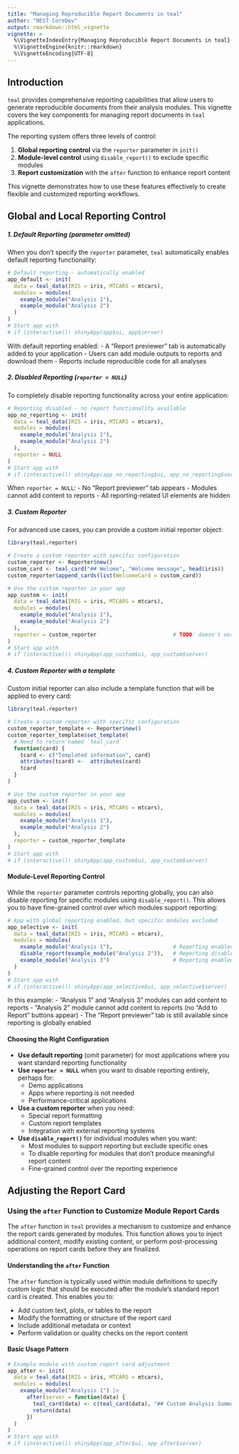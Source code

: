 ```yaml
---
title: "Managing Reproducible Report Documents in teal"
author: "NEST CoreDev"
output: rmarkdown::html_vignette
vignette: >
  %\VignetteIndexEntry{Managing Reproducible Report Documents in teal}
  %\VignetteEngine{knitr::rmarkdown}
  %\VignetteEncoding{UTF-8}
---
```


## Introduction

`teal` provides comprehensive reporting capabilities that allow users to generate reproducible documents from their analysis modules. This vignette covers the key components for managing report documents in `teal` applications.

The reporting system offers three levels of control:

1. **Global reporting control** via the `reporter` parameter in `init()`
2. **Module-level control** using `disable_report()` to exclude specific modules  
3. **Report customization** with the `after` function to enhance report content

This vignette demonstrates how to use these features effectively to create flexible and customized reporting workflows.

## Global and Local Reporting Control

##### 1. Default Reporting (parameter omitted)
When you don't specify the `reporter` parameter, `teal` automatically enables default reporting functionality:

```r
# Default reporting - automatically enabled
app_default <- init(
  data = teal_data(IRIS = iris, MTCARS = mtcars),
  modules = modules(
    example_module("Analysis 1"),
    example_module("Analysis 2")
  )
)
# Start app with
# if (interactive()) shinyApp(app$ui, app$server)
```

With default reporting enabled:
- A "Report previewer" tab is automatically added to your application
- Users can add module outputs to reports and download them
- Reports include reproducible code for all analyses

##### 2. Disabled Reporting (`reporter = NULL`)
To completely disable reporting functionality across your entire application:

```r
# Reporting disabled - no report functionality available
app_no_reporting <- init(
  data = teal_data(IRIS = iris, MTCARS = mtcars),
  modules = modules(
    example_module("Analysis 1"),
    example_module("Analysis 2")
  ),
  reporter = NULL
)
# Start app with
# if (interactive()) shinyApp(app_no_reporting$ui, app_no_reporting$server)
```

When `reporter = NULL`:
- No "Report previewer" tab appears
- Modules cannot add content to reports
- All reporting-related UI elements are hidden

##### 3. Custom Reporter 
For advanced use cases, you can provide a custom initial reporter object:

```r
library(teal.reporter)

# Create a custom reporter with specific configuration
custom_reporter <- Reporter$new()
custom_card <- teal_card("## Welome", "Welcome message", head(iris))
custom_reporter$append_cards(list(WelcomeCard = custom_card))

# Use the custom reporter in your app
app_custom <- init(
  data = teal_data(IRIS = iris, MTCARS = mtcars),
  modules = modules(
    example_module("Analysis 1"),
    example_module("Analysis 2")
  ),
  reporter = custom_reporter                        # TODO: doesn't work yet, app do not start with a predefined card
)
# Start app with
# if (interactive()) shinyApp(app_custom$ui, app_custom$server)
```

##### 4. Custom Reporter with a template

Custom initial reporter can also include a template function that will be applied to every card:

```r
library(teal.reporter)

# Create a custom reporter with specific configuration
custom_reporter_template <- Reporter$new()
custom_reporter_template$set_template(
  # Need to return named `teal_card`
  function(card) {
    tcard <- c("Templated information", card)
    attributes(tcard) <-  attributes(card)
    tcard
  }
)

# Use the custom reporter in your app
app_custom <- init(
  data = teal_data(IRIS = iris, MTCARS = mtcars),
  modules = modules(
    example_module("Analysis 1"),
    example_module("Analysis 2")
  ),
  reporter = custom_reporter_template
)
# Start app with
# if (interactive()) shinyApp(app_custom$ui, app_custom$server)
```

#### Module-Level Reporting Control

While the `reporter` parameter controls reporting globally, you can also disable reporting for specific modules using `disable_report()`. This allows you to have fine-grained control over which modules support reporting:

```r
# App with global reporting enabled, but specific modules excluded
app_selective <- init(
  data = teal_data(IRIS = iris, MTCARS = mtcars),
  modules = modules(
    example_module("Analysis 1"),                   # Reporting enabled
    disable_report(example_module("Analysis 2")),   # Reporting disabled for this module
    example_module("Analysis 3")                    # Reporting enabled
  )
)
# Start app with
# if (interactive()) shinyApp(app_selective$ui, app_selective$server)
```

In this example:
- "Analysis 1" and "Analysis 3" modules can add content to reports
- "Analysis 2" module cannot add content to reports (no "Add to Report" buttons appear)
- The "Report previewer" tab is still available since reporting is globally enabled

#### Choosing the Right Configuration

* **Use default reporting** (omit parameter) for most applications where you want standard reporting functionality
* **Use `reporter = NULL`** when you want to disable reporting entirely, perhaps for:
  - Demo applications
  - Apps where reporting is not needed
  - Performance-critical applications
* **Use a custom reporter** when you need:
  - Special report formatting
  - Custom report templates
  - Integration with external reporting systems
* **Use `disable_report()`** for individual modules when you want:
  - Most modules to support reporting but exclude specific ones
  - To disable reporting for modules that don't produce meaningful report content
  - Fine-grained control over the reporting experience


## Adjusting the Report Card

### Using the `after` Function to Customize Module Report Cards

The `after` function in `teal` provides a mechanism to customize and enhance the report cards generated by modules. This function allows you to inject additional content, modify existing content, or perform post-processing operations on report cards before they are finalized.

#### Understanding the `after` Function

The `after` function is typically used within module definitions to specify custom logic that should be executed after the module's standard report card is created. This enables you to:

- Add custom text, plots, or tables to the report
- Modify the formatting or structure of the report card
- Include additional metadata or context
- Perform validation or quality checks on the report content

#### Basic Usage Pattern

```r
# Example module with custom report card adjustment
app_after <- init(
  data = teal_data(IRIS = iris, MTCARS = mtcars),
  modules = modules(
    example_module("Analysis 1") |> 
      after(server = function(data) {
        teal_card(data) <- c(teal_card(data), "## Custom Analysis Summary", head(iris))
        return(data)
      })
  )
)
# Start app with
# if (interactive()) shinyApp(app_after$ui, app_after$server)
```
